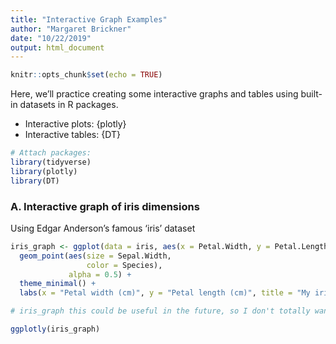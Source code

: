```yaml
---
title: "Interactive Graph Examples"
author: "Margaret Brickner"
date: "10/22/2019"
output: html_document
---
```


```r
knitr::opts_chunk$set(echo = TRUE)
```

Here, we'll practice creating some interactive graphs and tables using built-in datasets in R packages.

- Interactive plots: {plotly}
- Interactive tables: {DT}

```r
# Attach packages: 
library(tidyverse)
library(plotly)
library(DT)

```

### A. Interactive graph of iris dimensions

Using Edgar Anderson's famous 'iris' dataset

```r

iris_graph <- ggplot(data = iris, aes(x = Petal.Width, y = Petal.Length)) +
  geom_point(aes(size = Sepal.Width, 
                 color = Species), 
             alpha = 0.5) + 
  theme_minimal() + 
  labs(x = "Petal width (cm)", y = "Petal length (cm)", title = "My iris graph")

# iris_graph this could be useful in the future, so I don't totally want to get rid of it. So, I'm commenting it out. If you want to comment out an entire code chunk. You can ad eval = FALSE in the {r} at the top of each coded section 

ggplotly(iris_graph)


```

